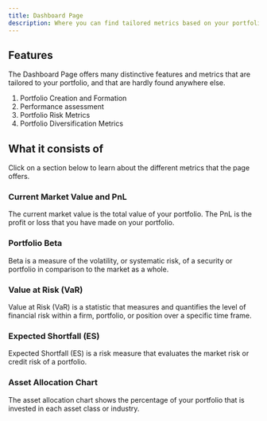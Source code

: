 ```yaml
---
title: Dashboard Page
description: Where you can find tailored metrics based on your portfolio, its diversification, risk. and performance.
---
```


## Features

The Dashboard Page offers many distinctive features and metrics that are tailored to your portfolio, and that are hardly found anywhere else.

1. Portfolio Creation and Formation
2. Performance assessment
3. Portfolio Risk Metrics
4. Portfolio Diversification Metrics


## What it consists of

Click on a section below to learn about the different metrics that the page offers.

<div className="grid gap-4 mt-6">

<Card href="/docs/dashboard/mv-pnl">

### Current Market Value and PnL

The current market value is the total value of your portfolio. The PnL is the profit or loss that you have made on your portfolio.

</Card>

<Card href="/docs/news/beta">

### Portfolio Beta

Beta is a measure of the volatility, or systematic risk, of a security or portfolio in comparison to the market as a whole.

</Card>

<Card href="/docs/dashboard/var">

### Value at Risk (VaR)

Value at Risk (VaR) is a statistic that measures and quantifies the level of financial risk within a firm, portfolio, or position over a specific time frame.

</Card>

<Card href="/docs/dashboard/es">

### Expected Shortfall (ES)

Expected Shortfall (ES) is a risk measure that evaluates the market risk or credit risk of a portfolio.

</Card>

<Card href="/docs/dashboard/asset-allocation">

### Asset Allocation Chart

The asset allocation chart shows the percentage of your portfolio that is invested in each asset class or industry.

</Card>


</div>

